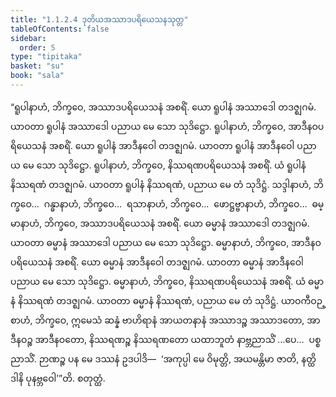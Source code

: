 ```yaml
---
title: "1.1.2.4 ဒုတိယအဿာဒပရိယေသနသုတ္တ"
tableOfContents: false
sidebar:
  order: 5
type: "tipitaka"
basket: "su"
book: "sala"
---
```



<DynamicBreadcrumb />

<Division number="16" book="sala">

<Paragraph number="39" book="sala">
“ရူပါနာဟံ, ဘိက္ခဝေ, အဿာဒပရိယေသနံ အစရိံ. ယော ရူပါနံ အဿာဒေါ တဒဇ္ဈဂမံ. ယာဝတာ ရူပါနံ အဿာဒေါ ပညာယ မေ သော သုဒိဋ္ဌော. ရူပါနာဟံ, ဘိက္ခဝေ, အာဒီနဝပရိယေသနံ အစရိံ. ယော ရူပါနံ အာဒီနဝေါ တဒဇ္ဈဂမံ. ယာဝတာ ရူပါနံ အာဒီနဝေါ ပညာယ မေ သော သုဒိဋ္ဌော. ရူပါနာဟံ, ဘိက္ခဝေ, နိဿရဏပရိယေသနံ အစရိံ. ယံ ရူပါနံ နိဿရဏံ တဒဇ္ဈဂမံ. ယာဝတာ ရူပါနံ နိဿရဏံ, ပညာယ မေ တံ သုဒိဋ္ဌံ. သဒ္ဒါနာဟံ, ဘိက္ခဝေ…  ဂန္ဓာနာဟံ, ဘိက္ခဝေ…  ရသာနာဟံ, ဘိက္ခဝေ…  ဖောဋ္ဌဗ္ဗာနာဟံ, ဘိက္ခဝေ…  ဓမ္မာနာဟံ, ဘိက္ခဝေ, အဿာဒပရိယေသနံ အစရိံ. ယော ဓမ္မာနံ အဿာဒေါ တဒဇ္ဈဂမံ. ယာဝတာ ဓမ္မာနံ အဿာဒေါ ပညာယ မေ သော သုဒိဋ္ဌော. ဓမ္မာနာဟံ, ဘိက္ခဝေ, အာဒီနဝပရိယေသနံ အစရိံ. ယော ဓမ္မာနံ အာဒီနဝေါ တဒဇ္ဈဂမံ. ယာဝတာ ဓမ္မာနံ အာဒီနဝေါ ပညာယ မေ သော သုဒိဋ္ဌော. ဓမ္မာနာဟံ, ဘိက္ခဝေ, နိဿရဏပရိယေသနံ အစရိံ. ယံ ဓမ္မာနံ နိဿရဏံ တဒဇ္ဈဂမံ. ယာဝတာ ဓမ္မာနံ နိဿရဏံ, ပညာယ မေ တံ သုဒိဋ္ဌံ.
</Paragraph>

<Paragraph number="40" book="sala">
ယာဝကီဝဉ္စာဟံ, ဘိက္ခဝေ, ဣမေသံ ဆန္နံ ဗာဟိရာနံ အာယတနာနံ အဿာဒဉ္စ အဿာဒတော, အာဒီနဝဉ္စ အာဒီနဝတော, နိဿရဏဉ္စ နိဿရဏတော ယထာဘူတံ နာဗ္ဘညာသိံ …ပေ…  ပစ္စညာသိံ. ဉာဏဉ္စ ပန မေ ဒဿနံ ဥဒပါဒိ—  ‘အကုပ္ပါ မေ ဝိမုတ္တိ, အယမန္တိမာ ဇာတိ, နတ္ထိ ဒါနိ ပုနဗ္ဘဝေါ’”တိ.

</Paragraph>
</Division>

<Paragraph number="41" type="center" book="sala">
စတုတ္ထံ.
</Paragraph>